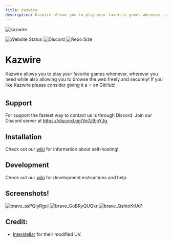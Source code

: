 ```yaml
---
title: Kazwire
description: Kazwire allows you to play your favorite games whenever, wherever you need while also allowing you to browse the web freely and securely!
---
```



![kazwire](https://socialify.git.ci/whos-evan/kazwire/image?description=1&forks=1&issues=1&language=1&logo=https%3A%2F%2Fkazwire.com%2Flogo.png&name=1&owner=1&pattern=Solid&pulls=1&stargazers=1&theme=Dark)

![Website Status](https://img.shields.io/website?down_color=red&down_message=offline&style=for-the-badge&up_color=green&up_message=online&url=https%3A%2F%2Fkazwire.com)  ![Discord](https://img.shields.io/discord/785577600219086881?style=for-the-badge) ![Repo Size](https://img.shields.io/github/repo-size/whos-evan/kazwire?style=for-the-badge)

# Kazwire
Kazwire allows you to play your favorite games whenever, wherever you need while also allowing you to browse the web freely and securely! If you like Kazwire please consider giving it a ⭐ on GitHub!

## Support
For support the fastest way to contact us is through Discord. Join our Discord server at https://discord.gg/Ve7JBjpYJg.

## Installation
Check out our [wiki](https://github.com/whos-evan/kazwire/wiki) for information about self-hosting!

## Development
Check out our [wiki](https://github.com/whos-evan/kazwire/wiki) for development instructions and help.

## Screenshots!
![brave_ssPQIyRguI](https://user-images.githubusercontent.com/72959444/212424732-bd5f40bf-0f2e-4bb7-ab52-2f5834f49a0a.png)
![brave_GoBRyQUQkr](https://user-images.githubusercontent.com/72959444/212424742-c86a73e0-be9c-4d70-b9ae-47f68adeb736.png)
![brave_QshtoKtUd1](https://user-images.githubusercontent.com/72959444/212424747-7056dc96-0e39-49a8-ae2d-29d74fdcf8db.png)

## Credit:
- [Interstellar](https://github.com/InterstellarNetwork/Interstellar) for their modified UV.
